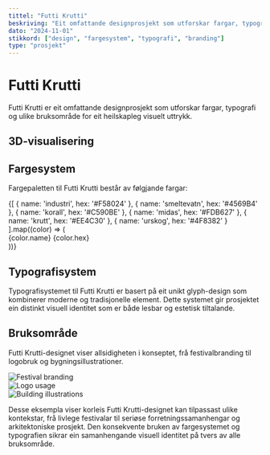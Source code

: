 ```yaml
---
tittel: "Futti Krutti"
beskriving: "Eit omfattande designprosjekt som utforskar fargar, typografi og bruksområde"
dato: "2024-11-01"
stikkord: ["design", "fargesystem", "typografi", "branding"]
type: "prosjekt"
---
```




# Futti Krutti

Futti Krutti er eit omfattande designprosjekt som utforskar fargar, typografi og ulike bruksområde for eit heilskapleg visuelt uttrykk.

## 3D-visualisering

<div className="bg-white rounded-xl shadow-sm overflow-hidden mb-8">
  <SplineViewer />
</div>

## Fargesystem

Fargepaletten til Futti Krutti består av følgjande fargar:

<div className="grid gap-3">
  {[
    { name: 'industri', hex: '#F58024' },
    { name: 'smeltevatn', hex: '#4569B4' },
    { name: 'korall', hex: '#C590BE' },
    { name: 'midas', hex: '#FDB627' },
    { name: 'krutt', hex: '#EE4C30' },
    { name: 'urskog', hex: '#4F8382' }
  ].map((color) => (
    <div key={color.name} className="flex items-center gap-3 p-3 bg-white rounded-lg shadow-sm">
      <div 
        className="w-8 h-8 rounded-full"
        style={{ backgroundColor: color.hex }}
      />
      <span className="font-medium">{color.name}</span>
      <span className="text-gray-500 ml-auto">{color.hex}</span>
    </div>
  ))}
</div>

## Typografisystem

<div className="bg-white rounded-xl shadow-sm p-4">
  <GlyphWriter />
</div>

Typografisystemet til Futti Krutti er basert på eit unikt glyph-design som kombinerer moderne og tradisjonelle element. Dette systemet gir prosjektet ein distinkt visuell identitet som er både lesbar og estetisk tiltalande.

## Bruksområde

Futti Krutti-designet viser allsidigheten i konseptet, frå festivalbranding til logobruk og bygningsillustrationer.

<div className="grid grid-cols-1 sm:grid-cols-2 md:grid-cols-3 gap-4">
  <div className="aspect-[3/2] relative">
    <img
      src="https://hebbkx1anhila5yf.public.blob.vercel-storage.com/image-HTlYwNkevk4pwMYorWzQs1mhB4vq1w.png"
      alt="Festival branding"
      className="object-cover rounded-lg w-full h-full"
    />
  </div>
  <div className="aspect-[3/2] relative">
    <img
      src="https://hebbkx1anhila5yf.public.blob.vercel-storage.com/image-xJtPqhjAPz2VsmN7pPjE9XSNpnXJcN.png"
      alt="Logo usage"
      className="object-cover rounded-lg w-full h-full"
    />
  </div>
  <div className="aspect-[3/2] relative">
    <img
      src="https://hebbkx1anhila5yf.public.blob.vercel-storage.com/image-yORrIJ0QlbWjT9aVoiWIjA5EpJdR4Y.png"
      alt="Building illustrations"
      className="object-cover rounded-lg w-full h-full"
    />
  </div>
</div>

Desse eksempla viser korleis Futti Krutti-designet kan tilpassast ulike kontekstar, frå livlege festivalar til seriøse forretningssamanhengar og arkitektoniske prosjekt. Den konsekvente bruken av fargesystemet og typografien sikrar ein samanhengande visuell identitet på tvers av alle bruksområde.

